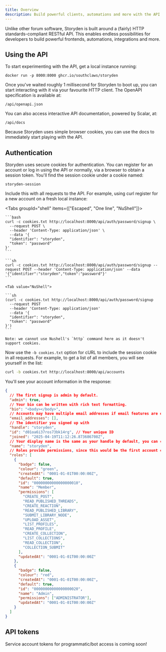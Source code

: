 ```yaml
---
title: Overview
description: Build powerful clients, automations and more with the API.
---
```



Unlike other forum software, Storyden is built around a (fairly) HTTP standards-compliant RESTful API. This enables endless possibilities for developers to build powerful frontends, automations, integrations and more.

## Using the API

To start experimenting with the API, get a local instance running:

```
docker run -p 8000:8000 ghcr.io/southclaws/storyden
```

Once you've waited roughly 1 millisecond for Storyden to boot up, you can start interacting with it via your favourite HTTP client. The OpenAPI specification is available at:

```
/api/openapi.json
```

You can also access interactive API documentation, powered by Scalar, at:

```
/api/docs
```

Because Storyden uses simple browser cookies, you can use the docs to immediately start playing with the API.

## Authentication

Storyden uses secure cookies for authentication. You can register for an account or log in using the API or normally, via a browser to obtain a session token. You'll find the session cookie under a cookie named:

```
storyden-session
```

Include this with all requests to the API. For example, using curl register for a new account on a fresh local instance:

<Tabs groupId="shell" items={["Escaped", "One line", "NuShell"]}>
  <Tab value="Escaped">

    ```bash
    curl -c cookies.txt http://localhost:8000/api/auth/password/signup \
      --request POST \
      --header 'Content-Type: application/json' \
      --data '{
      "identifier": "storyden",
      "token": "password"
    }'
    ```

  </Tab>

  <Tab value="One line">

    ```sh
    curl -c cookies.txt http://localhost:8000/api/auth/password/signup --request POST --header 'Content-Type: application/json' --data '{"identifier":"storyden","token":"password"}'
    ```

  </Tab>

    <Tab value="NuShell">

    ```sh
    (curl -c cookies.txt http://localhost:8000/api/auth/password/signup
      --request POST
      --header 'Content-Type: application/json'
      --data '{
      "identifier": "storyden",
      "token": "password"
    }')
    ```

    Note: we cannot use Nushell's `http` command here as it doesn't support cookies.

  </Tab>

</Tabs>

Now use the `-b cookies.txt` option for cURL to include the session cookie in all requests. For example, to get a list of all members, you will see yourself in the list:

```bash
curl -b cookies.txt http://localhost:8000/api/accounts
```

You'll see your account information in the response:

```json
{
  // The first signup is admin by default.
  "admin": true,
  // Your bio can be written with rich text formatting.
  "bio": "<body></body>",
  // Accounts may have multiple email addresses if email features are enabled.
  "email_addresses": [],
  // The identifier you signed up with
  "handle": "storyden",
  "id": "d01oa6i37ros73bk14rg", // Your unique ID
  "joined": "2025-04-19T11:12:26.873686708Z",
  // Your display name is the same as your handle by default, you can change this to anything you want.
  "name": "storyden",
  // Roles provide permissions, since this would be the first account created, it receives both the Member role with default permissions and the Admin role with all permissions denoted by "ADMINISTRATOR".
  "roles": [
    {
      "badge": false,
      "colour": "green",
      "createdAt": "0001-01-01T00:00:00Z",
      "default": true,
      "id": "00000000000000000010",
      "name": "Member",
      "permissions": [
        "CREATE_POST",
        "READ_PUBLISHED_THREADS",
        "CREATE_REACTION",
        "READ_PUBLISHED_LIBRARY",
        "SUBMIT_LIBRARY_NODE",
        "UPLOAD_ASSET",
        "LIST_PROFILES",
        "READ_PROFILE",
        "CREATE_COLLECTION",
        "LIST_COLLECTIONS",
        "READ_COLLECTION",
        "COLLECTION_SUBMIT"
      ],
      "updatedAt": "0001-01-01T00:00:00Z"
    },
    {
      "badge": false,
      "colour": "red",
      "createdAt": "0001-01-01T00:00:00Z",
      "default": true,
      "id": "00000000000000000020",
      "name": "Admin",
      "permissions": ["ADMINISTRATOR"],
      "updatedAt": "0001-01-01T00:00:00Z"
    }
  ]
}
```

## API tokens

<Callout>
  Service account tokens for programmatic/bot access is coming soon!
</Callout>
